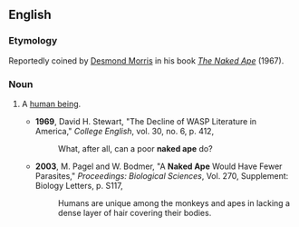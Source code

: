==English==

===Etymology===
Reportedly coined by [[w:Desmond_Morris|Desmond Morris]] in his book ''[[w:The_Naked_Ape|The Naked Ape]]'' (1967).

===Noun===
{{en-noun|sg=[[naked]] [[ape]]}}

#{{idiom}} A [[human being]].
#*'''1969''', David H. Stewart, "The Decline of WASP Literature in America," ''College English'', vol. 30, no. 6, p. 412,
#*:What, after all, can a poor '''naked ape''' do?
#*'''2003''', M. Pagel and W. Bodmer, "A '''Naked Ape''' Would Have Fewer Parasites," ''Proceedings: Biological Sciences'', Vol. 270, Supplement: Biology Letters, p. S117,
#*:Humans are unique among the monkeys and apes in lacking a dense layer of hair covering their bodies.